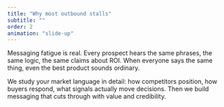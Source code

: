 ```yaml
---
title: "Why most outbound stalls"
subtitle: ""
order: 2
animation: "slide-up"
---
```


Messaging fatigue is real. Every prospect hears the same phrases, the same logic, the same claims about ROI. When everyone says the same thing, even the best product sounds ordinary.

We study your market language in detail: how competitors position, how buyers respond, what signals actually move decisions. Then we build messaging that cuts through with value and credibility.

